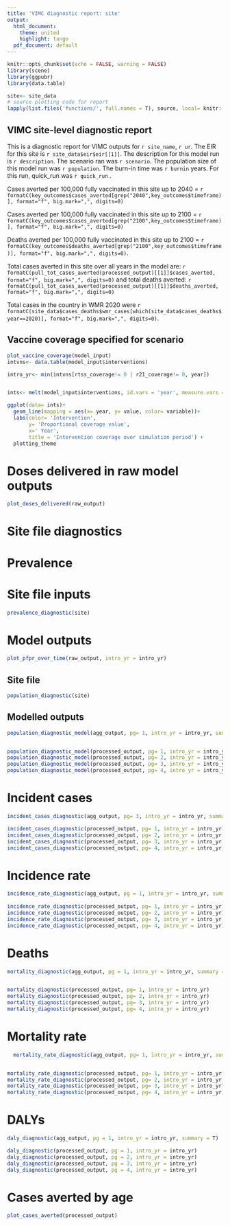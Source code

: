 ```yaml
---
title: 'VIMC diagnostic report: site'
output:
  html_document: 
    theme: united
    highlight: tango
  pdf_document: default
---
```


```r
knitr::opts_chunk$set(echo = FALSE, warning = FALSE)
library(scene)
library(ggpubr)
library(data.table)

site<- site_data
# source plotting code for report
lapply(list.files('functions/', full.names = T), source, local= knitr::knit_global())


```

## VIMC site-level diagnostic report

This is a diagnostic report for VIMC outputs for `r site_name`, `r ur`. The EIR for this site is `r site_data$eir$eir[[1]]`. The description for this model run is `r description`. The scenario ran was `r scenario`. The population size of this model run was `r population`. The burn-in time was `r burnin` years. For this run, quick_run was `r quick_run` .


Cases averted per 100,000 fully vaccinated in this site up to 2040 = `r formatC(key_outcomes$cases_averted[grep("2040",key_outcomes$timeframe)], format="f", big.mark=",", digits=0)`

Cases averted per 100,000 fully vaccinated in this site up to 2100 = `r formatC(key_outcomes$cases_averted[grep("2100",key_outcomes$timeframe)], format="f", big.mark=",", digits=0)`

Deaths averted per 100,000 fully vaccinated in this site up to 2100 = `r formatC(key_outcomes$deaths_averted[grep("2100",key_outcomes$timeframe)], format="f", big.mark=",", digits=0)`.  

Total cases averted in this site over all years in the model are:
`r formatC(pull_tot_cases_averted(processed_output)[[1]]$cases_averted, format="f", big.mark=",", digits=0)`
and total deaths averted:
`r formatC(pull_tot_cases_averted(processed_output)[[1]]$deaths_averted, format="f", big.mark=",", digits=0)`

Total cases in the country in WMR 2020 were `r formatC(site_data$cases_deaths$wmr_cases[which(site_data$cases_deaths$year==2020)], format="f", big.mark=",", digits=0)`.

## Vaccine coverage specified for scenario

```r

plot_vaccine_coverage(model_input)
intvns<- data.table(model_input$interventions)

intro_yr<- min(intvns[rtss_coverage!= 0 | r21_coverage!= 0, year])


ints<- melt(model_input$interventions, id.vars = 'year', measure.vars = c("itn_use", "itn_input_dist", "tx_cov", "smc_cov", "pmc_cov", "irs_cov", "rtss_cov"))

ggplot(data= ints)+
  geom_line(mapping = aes(x= year, y= value, color= variable))+
  labs(color= 'Intervention',
       y= 'Proportional coverage value',
       x=' Year',
       title = 'Intervention coverage over simulation period') +
  plotting_theme
```


# Doses delivered in raw model outputs

```r
plot_doses_delivered(raw_output)


```

<!-- # Plot mortality rates for VIMC inputs -->

<!-- ```{r mortality rate} -->

<!-- plotting_theme<- theme_bw(base_size = 12) + -->
<!--   theme( legend.position = 'bottom', -->
<!--          strip.text.x = element_text(size = rel(0.8)), -->
<!--          axis.text.x = element_text(angle = 45, hjust = 1, vjust = 1.1),  -->
<!--          #axis.text.y = element_blank(), -->
<!--          text = element_text(family= 'Arial Narrow'), -->
<!--          axis.ticks.y= element_blank(),  -->
<!--          panel.grid.major = element_blank(), panel.grid.minor = element_blank())  -->



<!-- p1<- ggplot(data = site$demography, mapping = aes(x= age_upper, y= mortality_rate))+ -->
<!--   geom_point()+ -->
<!--   ylim(0, 1.2) + -->
<!--   plotting_theme + -->
<!--   labs(title= 'Site file mortality rate inputs (2000-2500))', -->
<!--        xlab= 'age', -->
<!--        ylab= 'mortality rate') -->


<!-- p2<-ggplot(data = mort, mapping = aes(x= age_to, y= value))+ -->
<!--   geom_point()+ -->
<!--   ylim(0, 1.2)+ -->
<!--   plotting_theme+ -->
<!--   labs(title= 'VIMC mortality rate inputs (2000-2100))', -->
<!--        xlab= 'age', -->
<!--        ylab= 'mortality rate') -->

<!-- ggarrange(p1, p2, ncol= 2) -->

<!-- ``` -->


# Site file diagnostics
# Prevalence 
# Site file inputs
```r

prevalence_diagnostic(site)


```
# Model outputs
```r
plot_pfpr_over_time(raw_output, intro_yr = intro_yr)
```

## Site file
```r

population_diagnostic(site)


```

## Modelled outputs

```r

population_diagnostic_model(agg_output, pg= 1, intro_yr = intro_yr, summary = T)


population_diagnostic_model(processed_output, pg= 1, intro_yr = intro_yr)
population_diagnostic_model(processed_output, pg= 2, intro_yr = intro_yr)
population_diagnostic_model(processed_output, pg= 3, intro_yr = intro_yr)
population_diagnostic_model(processed_output, pg= 4, intro_yr = intro_yr)


```

# Incident cases
```r
incident_cases_diagnostic(agg_output, pg= 3, intro_yr = intro_yr, summary = T)

incident_cases_diagnostic(processed_output, pg= 1, intro_yr = intro_yr)
incident_cases_diagnostic(processed_output, pg= 2, intro_yr = intro_yr)
incident_cases_diagnostic(processed_output, pg= 3, intro_yr = intro_yr)
incident_cases_diagnostic(processed_output, pg= 4, intro_yr = intro_yr)


```

#   Incidence rate 
```r

incidence_rate_diagnostic(agg_output, pg = 1, intro_yr = intro_yr, summary = T)
  
incidence_rate_diagnostic(processed_output, pg= 1, intro_yr = intro_yr)
incidence_rate_diagnostic(processed_output, pg= 2, intro_yr = intro_yr)
incidence_rate_diagnostic(processed_output, pg= 3, intro_yr = intro_yr)
incidence_rate_diagnostic(processed_output, pg= 4, intro_yr = intro_yr)

```

# Deaths

```r

mortality_diagnostic(agg_output, pg = 1, intro_yr = intro_yr, summary = T)


mortality_diagnostic(processed_output, pg= 1, intro_yr = intro_yr)
mortality_diagnostic(processed_output, pg= 2, intro_yr = intro_yr)
mortality_diagnostic(processed_output, pg= 3, intro_yr = intro_yr)
mortality_diagnostic(processed_output, pg= 4, intro_yr = intro_yr)

```

# Mortality rate 
```r
  mortality_rate_diagnostic(agg_output, pg= 1, intro_yr = intro_yr, summary = T)


mortality_rate_diagnostic(processed_output, pg= 1, intro_yr = intro_yr)
mortality_rate_diagnostic(processed_output, pg= 2, intro_yr = intro_yr)
mortality_rate_diagnostic(processed_output, pg= 3, intro_yr = intro_yr)
mortality_rate_diagnostic(processed_output, pg= 4, intro_yr = intro_yr)

```

# DALYs
```r
daly_diagnostic(agg_output, pg = 1, intro_yr = intro_yr, summary = T)

daly_diagnostic(processed_output, pg = 1, intro_yr = intro_yr)
daly_diagnostic(processed_output, pg = 2, intro_yr = intro_yr)
daly_diagnostic(processed_output, pg = 3, intro_yr = intro_yr)
daly_diagnostic(processed_output, pg = 4, intro_yr = intro_yr)

```


# Cases averted by age

```r
plot_cases_averted(processed_output)

```

